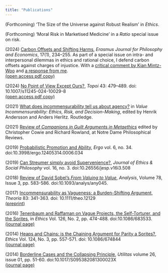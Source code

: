 ```yaml
---
title: "Publications"
---
```


\(Forthcoming\) 'The Size of the Universe against Robust Realism' in *Ethics*.

\(Forthcoming\) 'Moral Risk in Marketised Medicine' in a *Ratio*
special issue on risk.

\(2024\) [Carbon Offsets and Shifting
Harms](https://doi.org/10.23941/ejpe.v17i1.790), *Erasmus Journal for
Philosophy and Economics*, 17(1), 234–255. As part of a special issue
on intra- and interpersonal dilemmas in ethics and rational choice, I
defend carbon offsets against charges of injustice. With a [critical
comment by Kian
Mintz-Woo](https://www.ejpe.org/journal/article/view/870) and [a
response from me](https://www.ejpe.org/journal/article/view/882).  
[(open access pdf copy)](PDFs/2024-ejpe-offsets.pdf)

\(2024\) [No Point of View Except Ours?](https://doi.org/10.1007/s11245-024-10029-8), *Topoi* 43: 479–489.
doi: 10.1007/s11245-024-10029-8  
[(open access pdf copy)](PDFs/point.pdf)

\(2021\) [What does incommensurability tell us about agency?](https://dx.doi.org/10.4324/9781003148012-13) in
*Value Incommensurability: Ethics, Risk, and Decision-Making*, edited by
Henrik Andersson and Anders Herlitz. Routledge.

\(2021\) [Review of *Companions in Guilt Arguments in
Metaethics*](https://ndpr.nd.edu/reviews/companions-in-guilt-arguments-in-metaethics/)
edited by Christopher Cowie and Richard Rowland, at Notre Dame
Philosophical Reviews.

\(2019\) [Probabilistic Promotion and Ability](https://quod.lib.umich.edu/e/ergo/12405314.0006.034?view=text;rgn=main), *Ergo* vol. 6, no. 34.
doi:10.3998/ergo.12405314.0006.034

\(2019\) [Can Streumer simply avoid Supervenience?](http://www.jesp.org/index.php/jesp/article/view/508), *Journal of Ethics
& Social Philosophy* vol. 16, no. 3.
doi:10.26556/jesp.v16i3.508

\(2018\) [Review of David Sobel's *From Valuing to Value*](https://academic.oup.com/analysis/article/78/3/583/5067172?guestAccessKey=084f2945-dc93-487b-a275-a76deff0fdc4), *Analysis*,
Volume 78, Issue 3, pp. 583-586. doi:10.1093/analys/any045.


\(2017\) [Incommensurability as Vagueness: a Burden-Shifting Argument](https://onlinelibrary.wiley.com/doi/10.1111/theo.12129),
*Theoria* 83: 341-363. doi: 10.1111/theo.12129  
[(preprint)](PDFs/2017-theoria-preprint.pdf)

\(2016\) [Tenenbaum and Raffaman on Vague Projects, the Self-Torturer,
and the Sorites](./PDFs/TenRaf.pdf), in *Ethics* Vol. 126, No. 2, pp. 474-488.
doi:10.1086/683533.  
[(journal page)](https://www.journals.uchicago.edu/doi/10.1086/683533)

\(2014\) [Heaps and Chains: is the Chaining Argument for Parity a
Sorites?](./PDFs/HeapsAndChains.pdf), *Ethics* Vol. 124, No. 3, pp. 557-571. doi: 10.1086/674844  
[(journal page)](https://www.journals.uchicago.edu/doi/10.1086/674844)

\(2014\) [Borderline Cases and the Collapsing Principle](./PDFs/CollapsingPrinciple.pdf), *Utilitas*
volume 26, issue 01, pp. 51-60. doi:10.1017/S095382081300023X  
[(journal page)](https://www.cambridge.org/core/journals/utilitas/article/abs/borderline-cases-and-the-collapsing-principle/C940F584A3DAA897D0CE0FAE3FEE0715)


